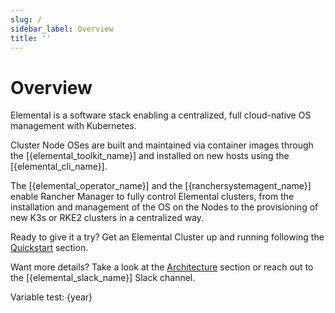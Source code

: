```yaml
---
slug: /
sidebar_label: Overview
title: ''
---
```



# Overview

Elemental is a software stack enabling a centralized, full cloud-native OS management with Kubernetes.

Cluster Node OSes are built and maintained via container images through the [{elemental_toolkit_name}] and installed on new hosts using the [{elemental_cli_name}].

The [{elemental_operator_name}] and the [{ranchersystemagent_name}] enable Rancher Manager to fully control Elemental clusters, from the installation and management of the OS on the Nodes to the provisioning of new K3s or RKE2 clusters in a centralized way.

Ready to give it a try? Get an Elemental Cluster up and running following the [Quickstart](quickstart.md) section.

Want more details? Take a look at the [Architecture](architecture.md) section or reach out to the [{elemental_slack_name}] Slack channel.

Variable test: {year}
